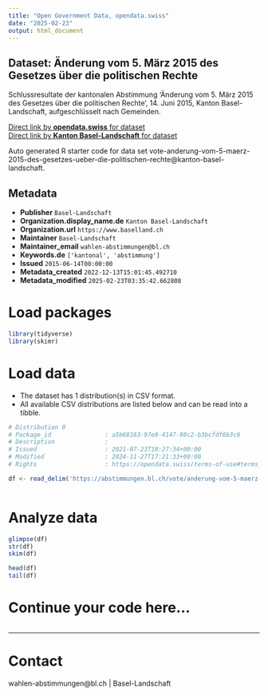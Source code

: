 ```yaml
---
title: "Open Government Data, opendata.swiss"
date: "2025-02-23"
output: html_document
---
```


## Dataset: Änderung vom 5. März 2015 des Gesetzes über die politischen Rechte

Schlussresultate der kantonalen Abstimmung 'Änderung vom 5. März 2015 des Gesetzes über die politischen Rechte', 14. Juni 2015, Kanton Basel-Landschaft, aufgeschlüsselt nach Gemeinden.

[Direct link by **opendata.swiss** for dataset](https://opendata.swiss/de/dataset/anderung-vom-5-marz-2015-des-gesetzes-uber-die-politischen-rechte)<br>
[Direct link by **Kanton Basel-Landschaft** for dataset](https://abstimmungen.bl.ch/vote/anderung-vom-5-maerz-2015-des-gesetzes-ueber-die-politischen-rechte/data)

Auto generated R starter code for data set vote-anderung-vom-5-maerz-2015-des-gesetzes-ueber-die-politischen-rechte@kanton-basel-landschaft.

## Metadata

- **Publisher** `Basel-Landschaft`
- **Organization.display_name.de** `Kanton Basel-Landschaft`
- **Organization.url** `https://www.baselland.ch`
- **Maintainer** `Basel-Landschaft`
- **Maintainer_email** `wahlen-abstimmungen@bl.ch`
- **Keywords.de** `['kantonal', 'abstimmung']`
- **Issued** `2015-06-14T00:00:00`
- **Metadata_created** `2022-12-13T15:01:45.492710`
- **Metadata_modified** `2025-02-23T03:35:42.662808`


# Load packages

```r

library(tidyverse)
library(skimr)

```

# Load data

-   The dataset has 1 distribution(s) in CSV format.
-   All available CSV distributions are listed below and can be read into a tibble.

```r

# Distribution 0
# Package_id               : a5b68163-97e8-4147-98c2-b3bcfdf6b3c6
# Description              : 
# Issued                   : 2021-07-23T18:27:34+00:00
# Modified                 : 2024-11-27T17:21:33+00:00
# Rights                   : https://opendata.swiss/terms-of-use#terms_by

df <- read_delim('https://abstimmungen.bl.ch/vote/anderung-vom-5-maerz-2015-des-gesetzes-ueber-die-politischen-rechte/data-csv')



```

# Analyze data

```r

glimpse(df)
str(df)
skim(df)

head(df)
tail(df)

```

# Continue your code here...

```r

```

------------------------------------------------------------------------

# Contact

wahlen-abstimmungen@bl.ch | Basel-Landschaft
